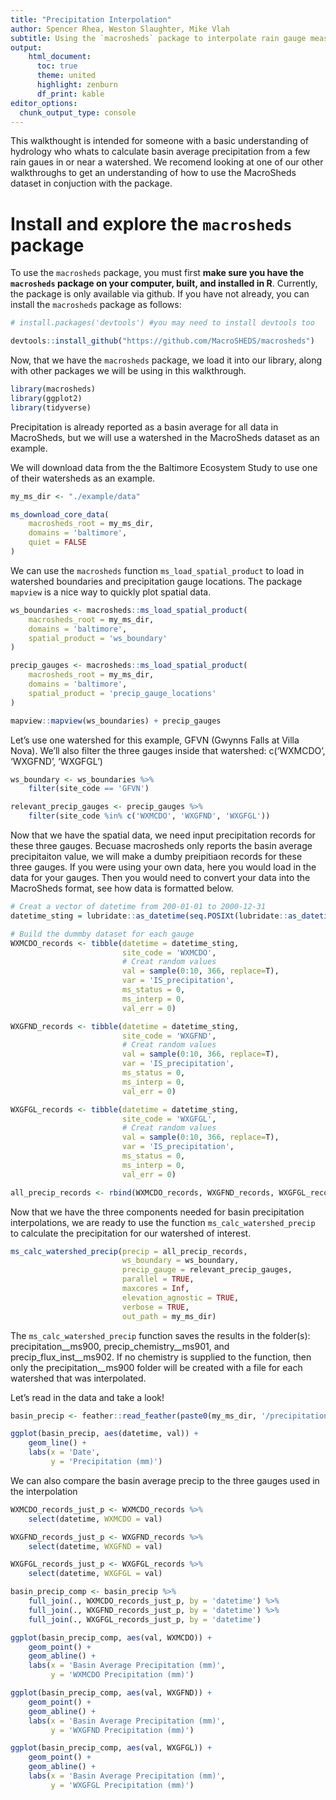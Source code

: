 ```yaml
---
title: "Precipitation Interpolation"
author: Spencer Rhea, Weston Slaughter, Mike Vlah
subtitle: Using the `macrosheds` package to interpolate rain gauge measurments to a 
output:
    html_document:
      toc: true 
      theme: united
      highlight: zenburn
      df_print: kable
editor_options: 
  chunk_output_type: console
---
```




This walkthought is intended for someone with a basic understanding of hydrology 
who whats to calculate basin average precipitation from a few rain gaues in or near
a watershed. We recomend looking at one of our other walkthroughs to get an understanding of how
to use the MacroSheds dataset in conjuction with the package.


# Install and explore the `macrosheds` package


To use the `macrosheds` package, you must first **make sure you have the `macrosheds` package on your computer, built, and installed in R**. Currently, the package is only available via github. If you have not already, you can install the `macrosheds` package as follows: 

```r
# install.packages('devtools') #you may need to install devtools too

devtools::install_github("https://github.com/MacroSHEDS/macrosheds")
```

Now, that we have the `macrosheds` package,  we load it into our library, along with other packages we will be using in this walkthrough. 

```r
   
library(macrosheds)
library(ggplot2)
library(tidyverse)

```

Precipitation is already reported as a basin average for all data in MacroSheds,
but we will use a watershed in the MacroSheds dataset as an example.

We will download data from the the Baltimore Ecosystem Study to use one of their 
watersheds as an example.
```r
my_ms_dir <- "./example/data"

ms_download_core_data(
    macrosheds_root = my_ms_dir,
    domains = 'baltimore',
    quiet = FALSE
)
```

We can use the `macrosheds` function `ms_load_spatial_product` to load in watershed 
boundaries and precipitation gauge locations. The package `mapview` is a nice way
to quickly plot spatial data.

```r
ws_boundaries <- macrosheds::ms_load_spatial_product(
    macrosheds_root = my_ms_dir,
    domains = 'baltimore',
    spatial_product = 'ws_boundary'
)

precip_gauges <- macrosheds::ms_load_spatial_product(
    macrosheds_root = my_ms_dir,
    domains = 'baltimore',
    spatial_product = 'precip_gauge_locations'
)

mapview::mapview(ws_boundaries) + precip_gauges
```

Let's use one watershed for this example, GFVN (Gwynns Falls at Villa Nova). We'll 
also filter the three gauges inside that watershed: c('WXMCDO', 'WXGFND', 'WXGFGL')
```r
ws_boundary <- ws_boundaries %>%
    filter(site_code == 'GFVN')

relevant_precip_gauges <- precip_gauges %>%
    filter(site_code %in% c('WXMCDO', 'WXGFND', 'WXGFGL'))
```


Now that we have the spatial data, we need input precipitation records for these three
gauges. Becuase macrosheds only reports the basin average precipitaiton value, 
we will make a dumby preipitiaon records for these three gauges. If you were using
your own data, here you would load in the data for your gauges. Then you would need
to convert your data into the MacroSheds format, see how data is formatted below.

```r
# Creat a vector of datetime from 200-01-01 to 2000-12-31
datetime_sting = lubridate::as_datetime(seq.POSIXt(lubridate::as_datetime('2000-01-01'), lubridate::as_datetime('2000-12-31'), by = '1 day'))

# Build the dummby dataset for each gauge 
WXMCDO_records <- tibble(datetime = datetime_sting,
                         site_code = 'WXMCDO',
                         # Creat random values
                         val = sample(0:10, 366, replace=T),
                         var = 'IS_precipitation',
                         ms_status = 0,
                         ms_interp = 0,
                         val_err = 0)

WXGFND_records <- tibble(datetime = datetime_sting,
                         site_code = 'WXGFND',
                         # Creat random values
                         val = sample(0:10, 366, replace=T),
                         var = 'IS_precipitation',
                         ms_status = 0,
                         ms_interp = 0,
                         val_err = 0)

WXGFGL_records <- tibble(datetime = datetime_sting,
                         site_code = 'WXGFGL',
                         # Creat random values
                         val = sample(0:10, 366, replace=T),
                         var = 'IS_precipitation',
                         ms_status = 0,
                         ms_interp = 0,
                         val_err = 0)

all_precip_records <- rbind(WXMCDO_records, WXGFND_records, WXGFGL_records)
```

Now that we have the three components needed for basin precipitation interpolations, we are
ready to use the function `ms_calc_watershed_precip` to calculate the precipitation for 
our watershed of interest. 

```r
ms_calc_watershed_precip(precip = all_precip_records,
                         ws_boundary = ws_boundary,
                         precip_gauge = relevant_precip_gauges,
                         parallel = TRUE,
                         maxcores = Inf,
                         elevation_agnostic = TRUE,
                         verbose = TRUE,
                         out_path = my_ms_dir)
```

The `ms_calc_watershed_precip` function saves the results in the folder(s): precipitation__ms900,
precip_chemistry__ms901, and precip_flux_inst__ms902. If no chemistry is supplied to 
the function, then only the precipitation__ms900 folder will be created with a file for each 
watershed that was interpolated. 

Let's read in the data and take a look!
```r
basin_precip <- feather::read_feather(paste0(my_ms_dir, '/precipitation__ms900/GFVN.feather'))

ggplot(basin_precip, aes(datetime, val)) + 
    geom_line() +
    labs(x = 'Date',
         y = 'Precipitation (mm)')
```


We can also compare the basin average precip to the three gauges used in the interpolation 
```r
WXMCDO_records_just_p <- WXMCDO_records %>%
    select(datetime, WXMCDO = val)

WXGFND_records_just_p <- WXGFND_records %>%
    select(datetime, WXGFND = val)

WXGFGL_records_just_p <- WXGFGL_records %>%
    select(datetime, WXGFGL = val)

basin_precip_comp <- basin_precip %>%
    full_join(., WXMCDO_records_just_p, by = 'datetime') %>%
    full_join(., WXGFND_records_just_p, by = 'datetime') %>%
    full_join(., WXGFGL_records_just_p, by = 'datetime') 

ggplot(basin_precip_comp, aes(val, WXMCDO)) +
    geom_point() +
    geom_abline() +
    labs(x = 'Basin Average Precipitation (mm)',
         y = 'WXMCDO Precipitation (mm)')
```

```r
ggplot(basin_precip_comp, aes(val, WXGFND)) +
    geom_point() +
    geom_abline() +
    labs(x = 'Basin Average Precipitation (mm)',
         y = 'WXGFND Precipitation (mm)')
```

```r
ggplot(basin_precip_comp, aes(val, WXGFGL)) +
    geom_point() +
    geom_abline() +
    labs(x = 'Basin Average Precipitation (mm)',
         y = 'WXGFGL Precipitation (mm)')
```

